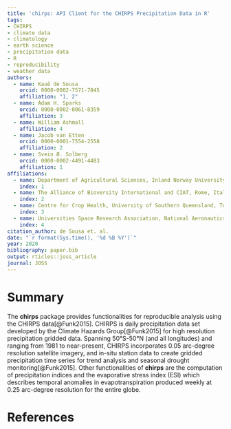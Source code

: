 ```yaml
---
title: 'chirps: API Client for the CHIRPS Precipitation Data in R'
tags:
- CHIRPS
- climate data
- climatology
- earth science
- precipitation data
- R
- reproducibility
- weather data
authors:
  - name: Kauê de Sousa
    orcid: 0000-0002-7571-7845
    affiliation: "1, 2"
  - name: Adam H. Sparks
    orcid: 0000-0002-0061-8359
    affiliation: 3
  - name: William Ashmall
    affiliation: 4
  - name: Jacob van Etten
    orcid: 0000-0001-7554-2558
    affiliation: 2
  - name: Svein Ø. Solberg
    orcid: 0000-0002-4491-4483
    affiliation: 1
affiliations:
  - name: Department of Agricultural Sciences, Inland Norway University of Applied Sciences, Hamar, Norway
    index: 1
  - name: The Alliance of Bioversity International and CIAT, Rome, Italy
    index: 2
  - name: Centre for Crop Health, University of Southern Queensland, Toowoomba, Australia
    index: 3
  - name: Universities Space Research Association, National Aeronautics and Space Administration (NASA), Huntsville, USA
    index: 4
citation_author: de Sousa et. al.
date: "`r format(Sys.time(), '%d %B %Y')`"
year: 2020
bibliography: paper.bib
output: rticles::joss_article
journal: JOSS
---
```


# Summary

The **chirps** package provides functionalities for reproducible analysis using the CHIRPS data[@Funk2015]. CHIRPS is daily precipitation data set developed by the Climate Hazards Group[@Funk2015] for high resolution precipitation gridded data. Spanning 50°S-50°N (and all longitudes) and ranging from 1981 to near-present, CHIRPS incorporates 0.05 arc-degree resolution satellite imagery, and in-situ station data to create gridded precipitation time series for trend analysis and seasonal drought monitoring[@Funk2015]. Other functionalities of **chirps** are the computation of precipitation indices and the evaporative stress index (ESI) which describes temporal anomalies in evapotranspiration produced weekly at 0.25 arc-degree resolution for the entire globe.

# References